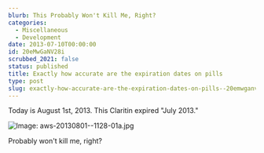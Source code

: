 ```yaml
---
blurb: This Probably Won't Kill Me, Right?
categories:
  - Miscellaneous
  - Development
date: 2013-07-10T00:00:00
id: 20eMwGaNV28i
scrubbed_2021: false
status: published
title: Exactly how accurate are the expiration dates on pills
type: post
slug: exactly-how-accurate-are-the-expiration-dates-on-pills--20emwganv28i
---
```


Today is August 1st, 2013. This Claritin expired "July 2013." 

![Image: aws-20130801--1128-01a.jpg](/aws-20130801--1128-01a.jpg)

Probably won't kill me, right?